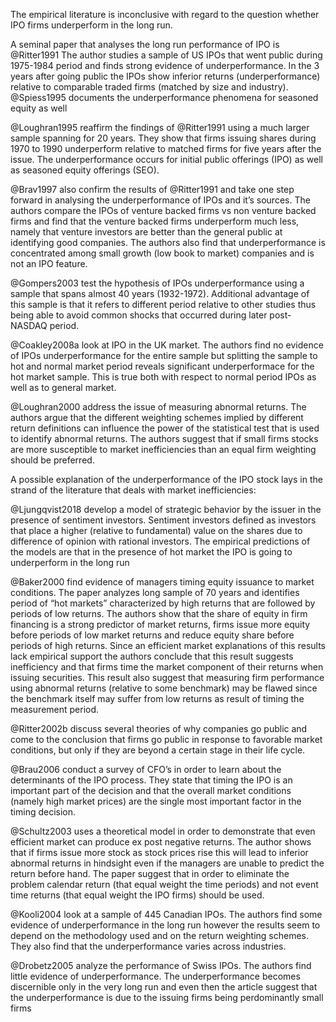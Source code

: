

The empirical literature is inconclusive with regard to the question whether IPO
firms underperform in the long run.

A seminal paper that analyses the long run performance of IPO is @Ritter1991
The author studies a sample of US IPOs that went public during 1975-1984 period and finds strong evidence of underperformance. In the 3 years after going public the IPOs show inferior returns (underperformance) relative to comparable traded firms (matched by size and industry). @Spiess1995 documents the underperformance phenomena for seasoned equity as well

@Loughran1995 reaffirm the findings of @Ritter1991 using a much larger sample spanning for 20 years. They show that firms issuing shares during 1970 to 1990 underperform relative to matched firms for five years after the issue. The underperformance occurs for initial public offerings (IPO) as well as seasoned equity offerings (SEO).

@Brav1997 also confirm the results of @Ritter1991 and take one step forward in analysing the underperformance of IPOs and it's sources. The authors compare the IPOs of venture backed firms vs non venture backed firms and find that the venture backed firms underperform much less, namely that venture investors are better than the general public at identifying good companies. The authors also find that underperformance is concentrated among small growth (low book to market) companies and is not an IPO feature.

@Gompers2003 test the hypothesis of IPOs underperformance using a sample that spans almost 40 years (1932-1972). Additional advantage of this sample is that
it refers to different period relative to other studies thus being able to avoid
common shocks that occurred during later post-NASDAQ period.


@Coakley2008a look at IPO in the UK market. The authors find no evidence of IPOs underperformance for the entire sample but splitting the sample to hot and normal market period reveals significant underperformace for the hot market sample. This is true both with respect to normal period IPOs as well as to general market.

@Loughran2000 address the issue of measuring abnormal returns. The authors argue that the different weighting schemes implied by different return definitions can influence the power of the statistical test that is used to identify abnormal returns. The authors suggest that if small firms stocks are more susceptible to market inefficiencies than an equal firm weighting should be preferred.


\subsection{Market inefficiencies}

A possible explanation of the underperformance of the IPO stock lays in the strand of the literature that deals with market inefficiencies:

@Ljungqvist2018 develop a model of strategic behavior by the issuer in the presence of sentiment investors. Sentiment investors defined as investors that place a higher (relative to fundamental) value on the shares due to difference of opinion with rational investors. The empirical predictions of the models are that in the presence of hot market the IPO is going to underperform in the long run

@Baker2000 find evidence of managers timing equity issuance to market conditions.
The paper analyzes long sample of 70 years and identifies period of "hot markets" characterized by high returns that are followed by periods of low returns. The authors show that the share of equity in firm financing is a strong predictor of market returns, firms issue more equity before periods of low market returns and reduce equity share before periods of high returns. Since an efficient market explanations of this results lack empirical support the authors conclude that this result suggests inefficiency and that firms time the market component of their returns when issuing securities. This result also suggest that measuring firm performance using abnormal returns (relative to some benchmark) may be flawed since the benchmark itself may suffer from low returns as result of timing the measurement period.

@Ritter2002b discuss several theories of why companies go public and come to the conclusion that firms go public in response to favorable market conditions, but only if they are beyond a certain stage in their life cycle.

@Brau2006 conduct a survey of CFO's in order to learn about the determinants of the IPO process. They state that timing the IPO is an important part of the decision and that the overall market conditions (namely high market prices) are the single most important factor in the timing decision.

\subsection {Returns estimation}

@Schultz2003 uses a theoretical model in order to demonstrate that even efficient market can produce ex post negative returns. The author shows that if firms issue more stock as stock prices rise this will lead to inferior abnormal returns in hindsight even if the managers are unable to predict the return before hand. The paper suggest that in order to eliminate the problem calendar return (that equal weight the time periods) and not event time returns (that equal weight the IPO firms) should be used.

\subsection{International evidence}
@Kooli2004 look at a sample of 445 Canadian IPOs. The authors find some evidence of underperformance in the long run however the results seem to depend on the methodology used and on the return weighting schemes. They also find that the underperformance varies across industries.

@Drobetz2005 analyze the performance of Swiss IPOs. The authors find little evidence of underperformance. The underperformance becomes discernible only in the very long run and even then the article suggest that the underperformance is due to the issuing firms being perdominantly small firms
